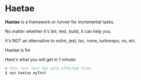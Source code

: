 # Haetae

**Haetae** is a framework or runner for incremental tasks.

No matter whether it's lint, test, build, it can help you.

It's NOT an alternative to eslint, jest, tsc, rome, turborepo, nx, etc.

Haetae is for

Here's what you will get in 1 minute:

```sh
# this runs test for only affected files
$ npx haetae myTest
```
